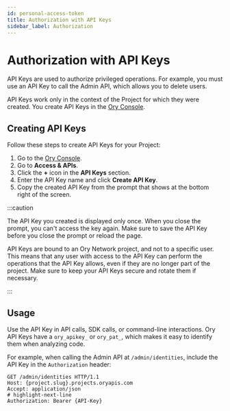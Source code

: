 ```yaml
---
id: personal-access-token
title: Authorization with API Keys
sidebar_label: Authorization
---
```


# Authorization with API Keys

API Keys are used to authorize privileged operations. For example, you must use an API Key to call the Admin API, which allows you
to delete users.

API Keys work only in the context of the Project for which they were created. You create API Keys in the
[Ory Console](https://console.ory.sh/).

## Creating API Keys

Follow these steps to create API Keys for your Project:

1. Go to the [Ory Console](https://console.ory.sh/).
2. Go to **Access & APIs**.
3. Click the **+** icon in the **API Keys** section.
4. Enter the API Key name and click **Create API Key**.
5. Copy the created API Key from the prompt that shows at the bottom right of the screen.

:::caution

The API Key you created is displayed only once. When you close the prompt, you can't access the key again. Make sure to save the
API Key before you close the prompt or reload the page.

API Keys are bound to an Ory Network project, and not to a specific user. This means that any user with access to the API Key can
perform the operations that the API Key allows, even if they are no longer part of the project. Make sure to keep your API Keys
secure and rotate them if necessary.

:::

## Usage

Use the API Key in API calls, SDK calls, or command-line interactions. Ory API Keys have a `ory_apikey_` or `ory_pat_`, which
makes it easy to identify them when analyzing code.

For example, when calling the Admin API at `/admin/identities`, include the API Key in the `Authorization` header:

```shell
GET /admin/identities HTTP/1.1
Host: {project.slug}.projects.oryapis.com
Accept: application/json
# highlight-next-line
Authorization: Bearer {API-Key}
```
